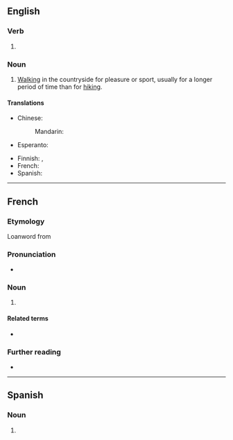 ==English==

===Verb===
{{head|en|present participle}}

# {{present participle of|trek|lang=en|nocat=1}}

===Noun===
{{en-noun|-|s}}

# [[walking|Walking]] in the countryside for pleasure or sport, usually for a longer period of time than for [[hiking]].

====Translations====
{{trans-top|Walking, hiking}}
* Chinese:
*: Mandarin: {{t-needed|cmn}}
* Esperanto: {{t-needed|eo}}
{{trans-mid}}
* Finnish: {{t+|fi|vaellus}}, {{t+|fi|vaeltaminen}}
* French: {{t+|fr|trekking|m}}
* Spanish: {{t+|es|senderismo|m}}
{{trans-bottom}}

----

==French==

===Etymology===
Loanword from {{etyl|en|fr}}

===Pronunciation===
* {{fr-IPA}}

===Noun===
{{fr-noun|m}}

# {{l|en|trekking}}

====Related terms====
* {{l|fr|trekkeur}}

===Further reading===
* {{R:TLFi}}

----

==Spanish==

===Noun===
{{es-noun|m}}

# {{l|en|trekking}}